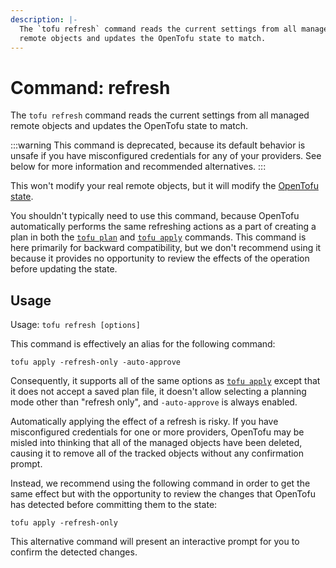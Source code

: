 ```yaml
---
description: |-
  The `tofu refresh` command reads the current settings from all managed
  remote objects and updates the OpenTofu state to match.
---
```


# Command: refresh

The `tofu refresh` command reads the current settings from all managed
remote objects and updates the OpenTofu state to match.

:::warning
This command is deprecated, because its default behavior is
unsafe if you have misconfigured credentials for any of your providers.
See below for more information and recommended alternatives.
:::

This won't modify your real remote objects, but it will modify the
[OpenTofu state](../../language/state/index.mdx).

You shouldn't typically need to use this command, because OpenTofu
automatically performs the same refreshing actions as a part of creating
a plan in both the
[`tofu plan`](../../cli/commands/plan.mdx)
and
[`tofu apply`](../../cli/commands/apply.mdx)
commands. This command is here primarily for backward compatibility, but
we don't recommend using it because it provides no opportunity to review
the effects of the operation before updating the state.

## Usage

Usage: `tofu refresh [options]`

This command is effectively an alias for the following command:

```
tofu apply -refresh-only -auto-approve
```

Consequently, it supports all of the same options as
[`tofu apply`](../../cli/commands/apply.mdx) except that it does not accept a saved
plan file, it doesn't allow selecting a planning mode other than "refresh only",
and `-auto-approve` is always enabled.

Automatically applying the effect of a refresh is risky. If you have
misconfigured credentials for one or more providers, OpenTofu may
be misled into thinking that all of the managed objects have been deleted,
causing it to remove all of the tracked objects without any confirmation prompt.

Instead, we recommend using the following command in order to get the same
effect but with the opportunity to review the changes that OpenTofu has
detected before committing them to the state:

```
tofu apply -refresh-only
```

This alternative command will present an interactive prompt for you to confirm
the detected changes.
